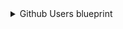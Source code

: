 <details>
<summary>Github Users blueprint</summary>

```json showLineNumbers
{
  "identifier": "githubUser",
  "title": "Github User",
  "icon": "Microservice",
  "schema": {
    "properties": {
      "email": {
         "title": "Email",
         "type": "string"
      }
    },
    "required": []
  },
  "mirrorProperties": {},
  "calculationProperties": {},
  "aggregationProperties": {},
  "relations": {
    "user": {
      "title": "User",
      "target": "user",
      "required": false,
      "many": false
    }
  }
}
```

</details>
